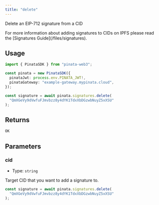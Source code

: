 ```yaml
---
title: "delete"
---
```


Delete an EIP-712 signature from a CID

<Note>
For more information about adding signatures to CIDs on IPFS please read the [Signatures Guide](/files/signatures).
</Note>

## Usage

```typescript
import { PinataSDK } from "pinata-web3";

const pinata = new PinataSDK({
  pinataJwt: process.env.PINATA_JWT!,
  pinataGateway: "example-gateway.mypinata.cloud",
});

const signature = await pinata.signatures.delete(
  "QmXGeVy9dVwfuFJmvbzz8y4dYK1TdxXbDGzwbNuyZ5xXSU"
);
```

## Returns

```typescript
OK
```

## Parameters

### cid

- Type: `string`

Target CID that you want to add a signature to.

```typescript
const signature = await pinata.signatures.delete(
  "QmXGeVy9dVwfuFJmvbzz8y4dYK1TdxXbDGzwbNuyZ5xXSU"
);
```
